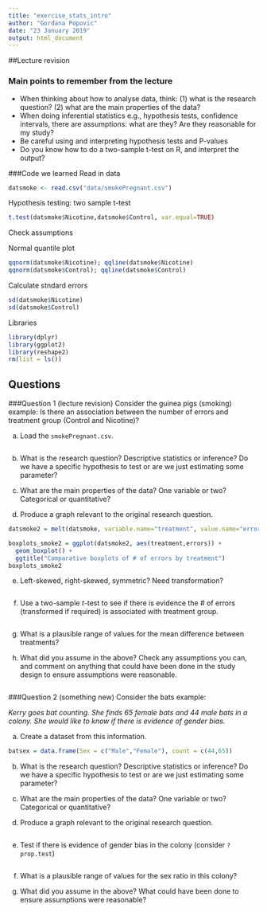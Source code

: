 ---
title: "exercise_stats_intro"
author: "Gordana Popovic"
date: "23 January 2019"
output: html_document
---

##Lecture revision

### Main points to remember from the lecture
* When thinking about how to analyse data, think: (1) what is the research question? (2) what are the main properties of the data?
*  When doing inferential statistics e.g., hypothesis tests, confidence intervals, there are assumptions: what are they? Are they reasonable for my study?
*  Be careful using and interpreting hypothesis tests and P-values
*  Do you know how to do a two-sample t-test on R, and interpret the output?

###Code we learned
Read in data
```{r}
datsmoke <- read.csv("data/smokePregnant.csv")
```

Hypothesis testing: two sample t-test
```{r}
t.test(datsmoke$Nicotine,datsmoke$Control, var.equal=TRUE)
```

Check assumptions

Normal quantile plot
```{r}
qqnorm(datsmoke$Nicotine); qqline(datsmoke$Nicotine)
qqnorm(datsmoke$Control); qqline(datsmoke$Control)
```

Calculate stndard errors
```{r}
sd(datsmoke$Nicotine)
sd(datsmoke$Control)
```


Libraries
```{r message=FALSE, warning=FALSE, paged.print=TRUE}
library(dplyr)
library(ggplot2)
library(reshape2)
rm(list = ls())
```


## Questions
###Question 1 (lecture revision)
Consider the guinea pigs (smoking) example: Is there an association between the number of errors and treatment group (Control and Nicotine)?

a) Load the `smokePregnant.csv`.

```{r}

```

b) What is the research question? Descriptive statistics or inference? Do we have a specific hypothesis to test or are we just estimating some parameter?


c) What are the main properties of the data? One variable or two? Categorical or quantitative?



d) Produce a graph relevant to the original research question.

```{r}
datsmoke2 = melt(datsmoke, variable.name="treatment", value.name="errors")

boxplots_smoke2 = ggplot(datsmoke2, aes(treatment,errors)) + 
  geom_boxplot() + 
  ggtitle("Comparative boxplots of # of errors by treatment")
boxplots_smoke2
```

e) Left-skewed, right-skewed, symmetric? Need transformation?

```{r}

```

f) Use a two-sample $t$-test to see if there is evidence the # of errors (transformed if required) is associated with treatment group.

```{r}

```

g) What is a plausible range of values for the mean difference  between treatments?


h) What did you assume in the above?  Check any assumptions you can, and comment on anything that could have been done in the study design to ensure assumptions were reasonable.

```{r}

```


###Question 2 (something new)
Consider the bats example: 

*Kerry goes bat counting. She finds 65 female bats and 44 male bats in a colony. She would like to know if there is evidence of gender bias.*

a) Create a dataset from this information.

```{r}
batsex = data.frame(Sex = c("Male","Female"), count = c(44,65))
```

b) What is the research question? Descriptive statistics or inference? Do we have a specific hypothesis to test or are we just estimating some parameter?


c) What are the main properties of the data? One variable or two? Categorical or quantitative?


d) Produce a graph relevant to the original research question.

```{r}

```

e) Test if there is evidence of gender bias in the colony (consider `?prop.test`)

```{r}

```

f) What is a plausible range of values for the sex ratio in this colony?


g) What did you assume in the above?  What could have been done to ensure assumptions were reasonable?


